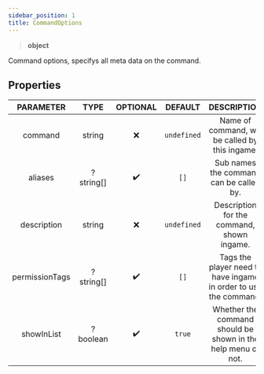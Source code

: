 ```yaml
---
sidebar_position: 1
title: CommandOptions
---
```


> **<Link to="https://developer.mozilla.org/en-US/docs/Web/JavaScript/Reference/Global_Objects/Object">object</Link>**

Command options, specifys all meta data on the command.

## Properties

| PARAMETER | TYPE | OPTIONAL | DEFAULT | DESCRIPTION |
| :-------: | :--: | :------: | :-----: | :---------: |
| command | <Link to="https://developer.mozilla.org/en-US/docs/Web/JavaScript/Reference/Global_Objects/String">string</Link> | ❌ | `undefined` | Name of command, will be called by this ingame. |
| aliases | <Link to="https://developer.mozilla.org/en-US/docs/Web/JavaScript/Reference/Global_Objects/String">?string[]</Link> | ✔️ | `[]` | Sub names the command can be called by. |
| description | <Link to="https://developer.mozilla.org/en-US/docs/Web/JavaScript/Reference/Global_Objects/String">string</Link> | ❌ | `undefined` | Description for the command, shown ingame.|
| permissionTags | <Link to="https://developer.mozilla.org/en-US/docs/Web/JavaScript/Reference/Global_Objects/String">?string[]</Link> | ✔️ | `[]` | Tags the player need to have ingame in order to use the command. |
| showInList | <Link to="https://developer.mozilla.org/en-US/docs/Web/JavaScript/Reference/Global_Objects/Boolean">?boolean</Link> | ✔️ | `true` | Whether the command should be shown in the help menu or not. |

